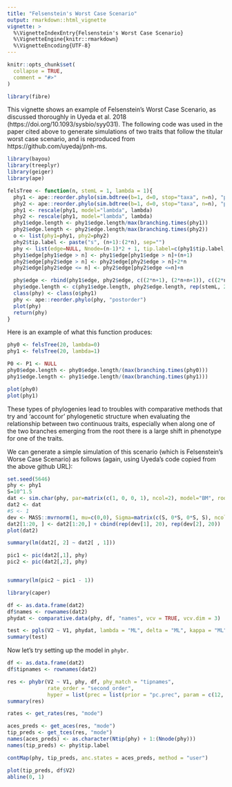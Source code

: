 ```yaml
---
title: "Felsenstein's Worst Case Scenario"
output: rmarkdown::html_vignette
vignette: >
  %\VignetteIndexEntry{Felsenstein's Worst Case Scenario}
  %\VignetteEngine{knitr::rmarkdown}
  %\VignetteEncoding{UTF-8}
---
```


```r
knitr::opts_chunk$set(
  collapse = TRUE,
  comment = "#>"
)
```

```r
library(fibre)
```

This vignette shows an example of Felsenstein's Worst Case Scenario, as discussed thoroughly in Uyeda et al. 2018 (https://doi.org/10.1093/sysbio/syy031). The following code was used in the paper cited above to generate simulations of two traits that follow the titular worst case scenario, and is reproduced from https://github.com/uyedaj/pnh-ms.

```r
library(bayou)
library(treeplyr)
library(geiger)
library(ape)

felsTree <- function(n, stemL = 1, lambda = 1){
  phy1 <- ape::reorder.phylo(sim.bdtree(b=1, d=0, stop="taxa", n=n), "postorder")
  phy2 <- ape::reorder.phylo(sim.bdtree(b=1, d=0, stop="taxa", n=n), "postorder")
  phy1 <- rescale(phy1, model="lambda", lambda)
  phy2 <- rescale(phy1, model="lambda", lambda)
  phy1$edge.length <- phy1$edge.length/max(branching.times(phy1))
  phy2$edge.length <- phy2$edge.length/max(branching.times(phy2))
  o <- list(phy1=phy1, phy2=phy2)
  phy2$tip.label <- paste("s", (n+1):(2*n), sep="")
  phy <- list(edge=NULL, Nnode=(n-1)*2 + 1, tip.label=c(phy1$tip.label, phy2$tip.label), edge.length=NULL)
  phy1$edge[phy1$edge > n] <- phy1$edge[phy1$edge > n]+(n+1)
  phy2$edge[phy2$edge > n] <- phy2$edge[phy2$edge > n]+2*n
  phy2$edge[phy2$edge <= n] <- phy2$edge[phy2$edge <=n]+n

  phy$edge <- rbind(phy1$edge, phy2$edge, c((2*n+1), (2*n+n+1)), c((2*n+1), (2*n+2)))
  phy$edge.length <- c(phy1$edge.length, phy2$edge.length, rep(stemL, 2))
  class(phy) <- class(o$phy1)
  phy <- ape::reorder.phylo(phy, "postorder")
  plot(phy)
  return(phy)
}

```

Here is an example of what this function produces:

```r
phy0 <- felsTree(20, lambda=0)
phy1 <- felsTree(20, lambda=1)

P0 <- P1 <- NULL
phy0$edge.length <- phy0$edge.length/(max(branching.times(phy0)))
phy1$edge.length <- phy1$edge.length/(max(branching.times(phy1)))

plot(phy0)
plot(phy1)
```

These types of phylogenies lead to troubles with comparative methods that try and 'account for' phylogenetic structure when evaluating the relationship between two continuous traits, especially when along one of the two branches emerging from the root there is a large shift in phenotype for one of the traits.

We can generate a simple simulation of this scenario (which is Felsenstein's Worse Case Scenario) as follows (again, using Uyeda's code copied from the above github URL):

```r
set.seed(5646)
phy <- phy1
S=10^1.5
dat <- sim.char(phy, par=matrix(c(1, 0, 0, 1), ncol=2), model="BM", root=0)[,,1]
dat2 <- dat
#S <- 1
dev <- MASS::mvrnorm(1, mu=c(0,0), Sigma=matrix(c(S, 0*S, 0*S, S), ncol=2))
dat2[1:20, ] <- dat2[1:20,] + cbind(rep(dev[1], 20), rep(dev[2], 20))
plot(dat2)

summary(lm(dat2[, 2] ~ dat2[ , 1]))

pic1 <- pic(dat2[,1], phy)
pic2 <- pic(dat2[,2], phy)


summary(lm(pic2 ~ pic1 - 1))
```

```r
library(caper)

df <- as.data.frame(dat2)
df$names <- rownames(dat2)
phydat <- comparative.data(phy, df, "names", vcv = TRUE, vcv.dim = 3)

test <- pgls(V2 ~ V1, phydat, lambda = "ML", delta = "ML", kappa = "ML")
summary(test)

```

Now let's try setting up the model in `phybr`.

```r

df <- as.data.frame(dat2)
df$tipnames <- rownames(dat2)

res <- phybr(V2 ~ V1, phy, df, phy_match = "tipnames",
             rate_order = "second_order",
             hyper = list(prec = list(prior = "pc.prec", param = c(12, 0.01))))
summary(res)

rates <- get_rates(res, "mode")

aces_preds <- get_aces(res, "mode")
tip_preds <- get_tces(res, "mode")
names(aces_preds) <- as.character(Ntip(phy) + 1:(Nnode(phy)))
names(tip_preds) <- phy$tip.label

contMap(phy, tip_preds, anc.states = aces_preds, method = "user")

plot(tip_preds, df$V2)
abline(0, 1)

```

